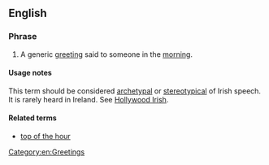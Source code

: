 ==English==

===Phrase===
{{head|en|noun|head=[[top]] of the [[morning]]|}}

# {{context|Ireland|idiomatic}} {{American|archaic}} A generic [[greeting]] said to someone in the [[morning]].

====Usage notes====
This term should be considered [[archetypal]] or [[stereotypical]] of Irish speech.  It is rarely heard in Ireland. See [[Hollywood Irish]].

====Related terms====
* [[top of the hour]]

[[Category:en:Greetings]]